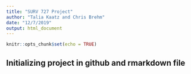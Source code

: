 ```yaml
---
title: "SURV 727 Project"
author: "Talia Kaatz and Chris Brehm"
date: "12/7/2019"
output: html_document
---
```


```r
knitr::opts_chunk$set(echo = TRUE)
```

## Initializing project in github and rmarkdown file

